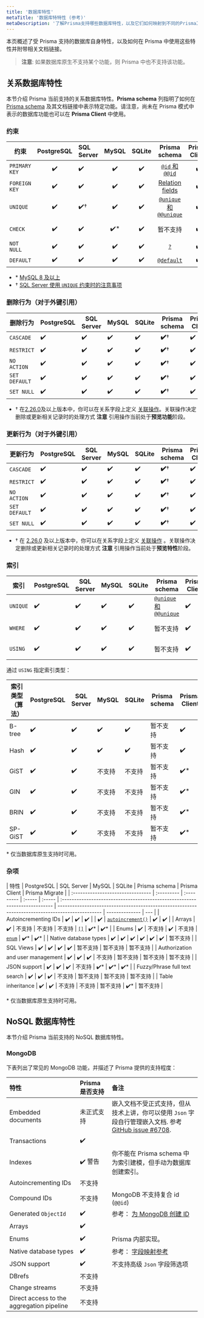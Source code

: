 ```yaml
---
title: '数据库特性'
metaTitle: '数据库特特性 (参考)'
metaDescription: '了解Prisma支持哪些数据库特性，以及它们如何映射到不同的Prisma工具。'
---
```


<TopBlock>

本页概述了受 Prisma 支持的数据库自身特性，以及如何在 Prisma 中使用这些特性并附带相关文档链接。

> **注意**: 如果数据库原生不支持某个功能，则 Prisma 中也不支持该功能。

</TopBlock>

## 关系数据库特性

本节介绍 Prisma 当前支持的关系数据库特性。**Prisma schema** 列指明了如何在 [Prisma schema](../../concepts/components/prisma-schema) 及其文档链接中表示特定功能。请注意，尚未在 Prisma 模式中表示的数据库功能也可以在 **Prisma Client** 中使用。

### 约束

| 约束          | PostgreSQL | SQL Server | MySQL | SQLite |                                             Prisma schema                                             | Prisma Client | Prisma Migrate |
| ------------- | :--------: | :--------- | :---: | :----: | :---------------------------------------------------------------------------------------------------: | :-----------: | :------------: |
| `PRIMARY KEY` |     ✔️     | ✔️         |  ✔️   |   ✔️   |      [`@id` 和 `@@id`](../../concepts/components/prisma-schema/data-model#defining-an-id-field)       |      ✔️       |       ✔️       |
| `FOREIGN KEY` |     ✔️     | ✔️         |  ✔️   |   ✔️   |         [Relation fields](../../concepts/components/prisma-schema/relations#relation-fields)          |      ✔️       |       ✔️       |
| `UNIQUE`      |     ✔️     | ✔️†        |  ✔️   |   ✔️   | [`@unique` 和 `@@unique`](../../concepts/components/prisma-schema/data-model#defining-a-unique-field) |      ✔️       |       ✔️       |
| `CHECK`       |     ✔️     | ✔️         | ✔️\*  |   ✔️   |                                               暂不支持                                                |      ✔️       |    暂不支持    |
| `NOT NULL`    |     ✔️     | ✔️         |  ✔️   |   ✔️   |               [`?`](../../concepts/components/prisma-schema/data-model#type-modifiers)                |      ✔️       |       ✔️       |
| `DEFAULT`     |     ✔️     | ✔️         |  ✔️   |   ✔️   |       [`@default`](../../concepts/components/prisma-schema/data-model#defining-a-default-value)       |      ✔️       |       ✔️       |

- \* [MySQL 8 及以上](https://mysqlserverteam.com/mysql-8-0-16-introducing-check-constraint/)
- † [SQL Server 使用 `UNIQUE` 约束时的注意事项](../../concepts/components/preview-features/sql-server#cannot-use-column-with-unique-constraint-and-filtered-index-as-foreign-key)

### 删除行为（对于外键引用）

| 删除行为      | PostgreSQL | SQL Server | MySQL | SQLite | Prisma schema | Prisma Client | Prisma Migrate |
| ------------- | ---------- | ---------- | ----- | ------ | ------------- | ------------- | -------------- |
| `CASCADE`     | ✔️         | ✔️         | ✔️    | ✔️     | **✔️**†       | ✔️            | **✔️**†        |
| `RESTRICT`    | ✔️         | ✔️         | ✔️    | ✔️     | **✔️**†       | ✔️            | **✔️**†        |
| `NO ACTION`   | ✔️         | ✔️         | ✔️    | ✔️     | **✔️**†       | ✔️            | **✔️**†        |
| `SET DEFAULT` | ✔️         | ✔️         | ✔️    | ✔️     | **✔️**†       | ✔️            | **✔️**†        |
| `SET NULL`    | ✔️         | ✔️         | ✔️    | ✔️     | **✔️**†       | ✔️            | **✔️**†        |

- † 在[2.26.0](https://github.com/prisma/prisma/releases/tag/2.26.0)及以上版本中，你可以在关系字段上定义 [关联操作](../../concepts/components/prisma-schema/relations/referential-actions)。关联操作决定删除或更新相关记录时的处理方式 **注意** 引用操作当前处于**预览功能**阶段。

### 更新行为（对于外键引用）

| 更新行为      | PostgreSQL | SQL Server | MySQL | SQLite | Prisma schema | Prisma Client | Prisma Migrate |
| ------------- | ---------- | ---------- | ----- | ------ | ------------- | ------------- | -------------- |
| `CASCADE`     | ✔️         | ✔️         | ✔️    | ✔️     | **✔️**†       | ✔️            | **✔️**†        |
| `RESTRICT`    | ✔️         | ✔️         | ✔️    | ✔️     | **✔️**†       | ✔️            | **✔️**†        |
| `NO ACTION`   | ✔️         | ✔️         | ✔️    | ✔️     | **✔️**†       | ✔️            | **✔️**†        |
| `SET DEFAULT` | ✔️         | ✔️         | ✔️    | ✔️     | **✔️**†       | ✔️            | **✔️**†        |
| `SET NULL`    | ✔️         | ✔️         | ✔️    | ✔️     | **✔️**†       | ✔️            | **✔️**†        |

- † 在 [2.26.0](https://github.com/prisma/prisma/releases/tag/2.26.0) 及以上版本中，你可以在关系字段上定义 [关联操作](../../concepts/components/prisma-schema/relations/referential-actions) 。关联操作决定删除或更新相关记录时的处理方式 **注意** 引用操作当前处于**预览特性**阶段。

### 索引

| 索引     | PostgreSQL | SQL Server | MySQL | SQLite | Prisma schema                                                                                         | Prisma Client | Prisma Migrate |
| -------- | ---------- | ---------- | ----- | ------ | ----------------------------------------------------------------------------------------------------- | ------------- | -------------- |
| `UNIQUE` | ✔️         | ✔️         | ✔️    | ✔️     | [`@unique` 和 `@@unique`](../../concepts/components/prisma-schema/data-model#defining-a-unique-field) | ✔️            | ✔️             |
| `WHERE`  | ✔️         | ✔️         | ✔️    | ✔️     | 暂不支持                                                                                              | ✔️            | 暂不支持       |
| `USING`  | ✔️         | ✔️         | ✔️    | ✔️     | 暂不支持                                                                                              | ✔️            | 暂不支持       |

通过 `USING` 指定索引类型：

| 索引类型（算法） | PostgreSQL | SQL Server | MySQL  | SQLite | Prisma schema | Prisma Client | Prisma Migrate |
| ---------------- | ---------- | ---------- | ------ | ------ | ------------- | ------------- | -------------- |
| B-tree           | ✔️         | ✔️         | ✔️     | ✔️     | 暂不支持      | ✔️            | 暂不支持       |
| Hash             | ✔️         | ✔️         | ✔️     | ✔️     | 暂不支持      | ✔️            | 暂不支持       |
| GiST             | ✔️         | ✔️         | 不支持 | 不支持 | 暂不支持      | ✔️\*          | 暂不支持       |
| GIN              | ✔️         | ✔️         | 不支持 | 不支持 | 暂不支持      | ✔️\*          | 暂不支持       |
| BRIN             | ✔️         | ✔️         | 不支持 | 不支持 | 暂不支持      | ✔️\*          | 暂不支持       |
| SP-GiST          | ✔️         | ✔️         | 不支持 | 不支持 | 暂不支持      | ✔️\*          | 暂不支持       |

\* 仅当数据库原生支持时可用。

<!-- **MySQL 特有**

算法选项 (MySQL):

| 索引类型（算法） | MySQL | Prisma schema | Prisma Migrate | Prisma Client |
| ---------------------- | ----- | ------------- | -------------- | ------------- |
| `INPLACE`              | ✔️    | 暂不支持       | 暂不支持        | ✔️            |
| `COPY`                 | ✔️    | 暂不支持       | 暂不支持        | ✔️            |

锁定选项 (MySQL):

| 索引类型 (Algorithm)      | MySQL | Prisma schema | Prisma Migrate | Prisma Client |
| --------------------------- | ----- | ------------- | -------------- | ------------- |
| `NONE`                      | ✔️    | 暂不支持       | 暂不支持        | ✔️            |
| `EXCLUSIVE`                 | ✔️    | 暂不支持       | 暂不支持        | ✔️            |
| `SHARED`                    | ✔️    | 暂不支持       | 暂不支持        | ✔️            |
| ✔️ (例如使用 `date('now')`) | -->

### 杂项

| 特性                              | PostgreSQL | SQL Server | MySQL  | SQLite | Prisma schema                                                               | Prisma Client                                                                                    | Prisma Migrate |
| :-------------------------------- | :--------- | :--------- | :----- | :----- | :-------------------------------------------------------------------------- | ------------------------------------------------------------------------------------------------ | -------------- | --- |
| Autoincrementing IDs              | ✔️         | ✔️         | ✔️     |        | ✔️                                                                          | [`autoincrement()`](../../concepts/components/prisma-schema/data-model#defining-a-default-value) | ✔️             | ✔️  |
| Arrays                            | ✔️         | 不支持     | 不支持 | 不支持 | [`[]`](../../concepts/components/prisma-schema/data-model#type-modifiers)   | ✔️\*                                                                                             | ✔️\*           |
| Enums                             | ✔️         | 不支持     | ✔️     | 不支持 | [`enum`](../../concepts/components/prisma-schema/data-model#defining-enums) | ✔️\*                                                                                             | ✔️\*           |
| Native database types             | ✔️         | ✔️         | ✔️     | ✔️     | ✔️                                                                          | ✔️                                                                                               | 暂不支持       |
| SQL Views                         | ✔️         | ✔️         | ✔️     | ✔️     | 暂不支持                                                                    | 暂不支持                                                                                         | 暂不支持       |
| Authorization and user management | ✔️         | ✔️         | ✔️     | 不支持 | 暂不支持                                                                    | 暂不支持                                                                                         | 暂不支持       |
| JSON support                      | ✔️         | ✔️         | ✔️     | 不支持 | ✔️\*                                                                        | ✔️\*                                                                                             | ✔️\*           |
| Fuzzy/Phrase full text search     | ✔️         | ✔️         | ✔️     | 不支持 | 暂不支持                                                                    | 暂不支持                                                                                         | 暂不支持       |
| Table inheritance                 | ✔️         | ✔️         | 不支持 | 不支持 | 暂不支持                                                                    | ✔️\*                                                                                             | 暂不支持       |

<FootNote>

\* 仅当数据库原生支持时可用。

</FootNote>

## NoSQL 数据库特性

本节介绍 Prisma 当前支持的 NoSQL 数据库特性。

### MongoDB

下表列出了常见的 MongoDB 功能，并描述了 Prisma 提供的支持程度：

| 特性                                      | Prisma 是否支持 | 备注                                                                                                                                                 |
| :---------------------------------------- | :-------------- | :--------------------------------------------------------------------------------------------------------------------------------------------------- |
| Embedded documents                        | 未正式支持      | 嵌入文档不受正式支持，但从技术上讲，你可以使用 `Json` 字段自行管理嵌入文档. 参考 [GitHub issue #6708](https://github.com/prisma/prisma/issues/6708). |
| Transactions                              | ✔️              |                                                                                                                                                      |
| Indexes                                   | ✔️ 警告         | 你不能在 Prisma schema 中为索引建模，但手动为数据库创建索引。                                                                                        |
| Autoincrementing IDs                      | 不支持          |                                                                                                                                                      |
| Compound IDs                              | 不支持          | MongoDB 不支持复合 id (`@@id`)                                                                                                                       |
| Generated `ObjectId`                      | ✔️              | 参考： [为 MongoDB 创建 ID](../../concepts/components/prisma-schema/data-model#defining-ids-in-mongodb)                                              |
| Arrays                                    | ✔️              |                                                                                                                                                      |
| Enums                                     | ✔️              | Prisma 内部实现。                                                                                                                                    |
| Native database types                     | ✔️              | 参考： [字段映射参考](../api-reference/prisma-schema-reference#model-field-scalar-types)                                                             |
| JSON support                              | ✔️              | 不支持高级 `Json` 字段筛选项                                                                                                                         |
| DBrefs                                    | 不支持          |
| Change streams                            | 不支持          |
| Direct access to the aggregation pipeline | 不支持          |
